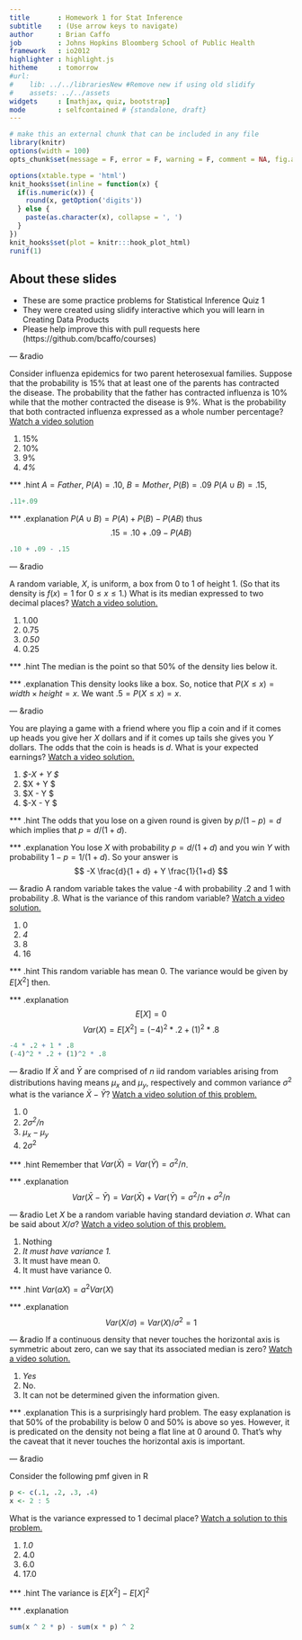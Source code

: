 ```yaml
---
title       : Homework 1 for Stat Inference
subtitle    : (Use arrow keys to navigate)
author      : Brian Caffo
job         : Johns Hopkins Bloomberg School of Public Health
framework   : io2012
highlighter : highlight.js  
hitheme     : tomorrow
#url:
#    lib: ../../librariesNew #Remove new if using old slidify
#    assets: ../../assets
widgets     : [mathjax, quiz, bootstrap]
mode        : selfcontained # {standalone, draft}
---
```

```r
# make this an external chunk that can be included in any file
library(knitr)
options(width = 100)
opts_chunk$set(message = F, error = F, warning = F, comment = NA, fig.align = 'center', dpi = 100, tidy = F, cache.path = '.cache/', fig.path = 'fig/')

options(xtable.type = 'html')
knit_hooks$set(inline = function(x) {
  if(is.numeric(x)) {
    round(x, getOption('digits'))
  } else {
    paste(as.character(x), collapse = ', ')
  }
})
knit_hooks$set(plot = knitr:::hook_plot_html)
runif(1)
```

## About these slides
- These are some practice problems for Statistical Inference Quiz 1
- They were created using slidify interactive which you will learn in
Creating Data Products
- Please help improve this with pull requests here
(https://github.com/bcaffo/courses)


--- &radio

Consider influenza epidemics for two parent heterosexual families. Suppose that the probability is 15% that at least one of the parents has contracted the disease. The probability that the father has contracted influenza is 10% while that the mother contracted the disease is 9%. What is the probability that both contracted influenza expressed as a whole number percentage?
[Watch a video solution](https://www.youtube.com/watch?v=CvnmoCuIN08&index=1&list=PLpl-gQkQivXhHOcVeU3bSJg78zaDYbP9L)

1. 15%
2. 10%
3. 9%
4. _4%_

*** .hint
$A = Father$, $P(A) = .10$, $B = Mother$, $P(B) = .09$
$P(A\cup B) = .15$,
```r
.11+.09
```

*** .explanation
$P(A\cup B) = P(A) + P(B) - P(AB)$ thus
$$.15 = .10 + .09 - P(AB)$$
```r
.10 + .09 - .15
```

---  &radio

A random variable, $X$, is uniform, a box from $0$ to $1$ of height $1$. (So that its density is $f(x) = 1$ for $0\leq x \leq 1$.) What is its median expressed to two decimal places?
[Watch a video solution.](https://www.youtube.com/watch?v=UXcarD-1xAM&index=2&list=PLpl-gQkQivXhHOcVeU3bSJg78zaDYbP9L)</p>

1. 1.00
2. 0.75
3. _0.50_
4. 0.25

*** .hint
The median is the point so that 50% of the density lies below it.

*** .explanation
This density looks like a box. So, notice that $P(X \leq x) = width\times height = x$.
We want $.5 = P(X\leq x) = x$.

--- &radio

You are playing a game with a friend where you flip a coin and if it comes up heads you give her  $X$ dollars and if it comes up tails she gives you $Y$ dollars. The odds that the coin is heads is $d$. What is your expected earnings? [Watch a video solution.](https://www.youtube.com/watch?v=5J88Zq0q81o&list=PLpl-gQkQivXhHOcVeU3bSJg78zaDYbP9L&index=3)

1. _$-X \frac{d}{1 + d} + Y \frac{1}{1+d} $_
2. $X \frac{d}{1 + d} + Y \frac{1}{1+d} $
3. $X \frac{d}{1 + d} - Y \frac{1}{1+d} $
4. $-X \frac{d}{1 + d} - Y \frac{1}{1+d} $

*** .hint
The odds that you lose on a given round is given by $p / (1 - p) = d$ which implies
that $p = d / (1 + d)$.

*** .explanation
You lose $X$ with probability $p = d/(1 +d)$ and you win $Y$ with probability $1-p = 1/(1 + d)$. So your answer is
$$
-X \frac{d}{1 + d} + Y \frac{1}{1+d}
$$

--- &radio
A random variable takes the value -4 with probability .2 and 1 with probability .8. What
is the variance of this random variable? [Watch a video solution.](https://www.youtube.com/watch?v=Em-xJeQO1rc&index=4&list=PLpl-gQkQivXhHOcVeU3bSJg78zaDYbP9L)

1. 0
2. _4_
3. 8
4. 16

*** .hint
This random variable has mean 0. The variance would be given by $E[X^2]$ then.

*** .explanation
$$E[X] = 0$$
$$
Var(X) = E[X^2] = (-4)^2 * .2 + (1)^2 * .8
$$
```r
-4 * .2 + 1 * .8
(-4)^2 * .2 + (1)^2 * .8
```


--- &radio
If $\bar X$ and $\bar Y$ are comprised of $n$ iid random variables arising from distributions
having  means $\mu_x$ and $\mu_y$, respectively and common variance $\sigma^2$
what is the variance $\bar X - \bar Y$? [Watch a video solution of this problem.](https://www.youtube.com/watch?v=7zJhPzX6jns&list=PLpl-gQkQivXhHOcVeU3bSJg78zaDYbP9L&index=5)

1. 0
2. _$2\sigma^2/n$_
3. $\mu_x - \mu_y$
4. $2\sigma^2$

*** .hint
Remember that $Var(\bar X) = Var(\bar Y) = \sigma^2 / n$.

*** .explanation
$$
Var(\bar X - \bar Y) = Var(\bar X) + Var(\bar Y) = \sigma^2 / n + \sigma^2 / n
$$

--- &radio
Let $X$ be a random variable having standard deviation $\sigma$. What can
be said about $X /\sigma$? [Watch a video solution of this problem.](https://www.youtube.com/watch?v=0WUj18_BUPA&list=PLpl-gQkQivXhHOcVeU3bSJg78zaDYbP9L&index=6)

1. Nothing
2. _It must have variance 1._
3. It must have mean 0.
4. It must have variance 0.

*** .hint
$Var(aX) = a^2 Var(X)$

*** .explanation
$$Var(X / \sigma) = Var(X) / \sigma^2 = 1$$


--- &radio
If a continuous density that never touches the horizontal axis is symmetric about zero, can we say that its associated median is zero? [Watch a video solution.](https://www.youtube.com/watch?v=sn48CGH_TXI&list=PLpl-gQkQivXhHOcVeU3bSJg78zaDYbP9L&index=7)

1. _Yes_
2. No.
3. It can not be determined given the information given.

*** .explanation
This is a surprisingly hard problem. The easy explanation is that 50% of the probability
is below 0 and 50% is above so yes. However, it is predicated on the density not being
a flat line at 0 around 0. That's why the caveat that it never touches the horizontal axis
is important.


--- &radio

Consider the following pmf given in R
```r
p <- c(.1, .2, .3, .4)
x <- 2 : 5
```
What is the variance expressed to 1 decimal place? [Watch a solution to this problem.](https://www.youtube.com/watch?v=sn48CGH_TXI&list=PLpl-gQkQivXhHOcVeU3bSJg78zaDYbP9L&index=7)

1. _1.0_
2. 4.0
3. 6.0
4. 17.0

*** .hint
The variance is $E[X^2] - E[X]^2$

*** .explanation
```r
sum(x ^ 2 * p) - sum(x * p) ^ 2
```
